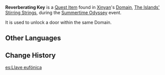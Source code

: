 {{Item Infobox
|id           = 101902
|image        = Item Black Key.png
|type         = Quest Items
|group        = Event Items
|description  = A key related to a certain mysterious plant. It seems to be able to open some door somewhere...
|event        = Summertime Odyssey
|source1      = A [[Chest]] in [[The Islands' Stirring Strings]]
}}
'''Reverberating Key''' is a [[Quest Item]] found in [[Xinyan]]'s [[Domains|Domain]], [[The Islands' Stirring Strings]], during the [[Summertime Odyssey]] event.

It is used to unlock a door within the same Domain.

==Other Languages==
{{Other Languages
|default_hidden = 1
|en      = Reverberating Key
|zhs     = 余音之匙
|zhs_rm  = Yúyīn zhī Shí{{Assumed}}
|zht     = 餘音之匙
|zht_rm  = Yúyīn zhī Shí{{Assumed}}
|ja      = 余韻の鍵
|ja_rm   = Yoin no Kagi
|ko      = 여음의 열쇠
|ko_rm   = Yeoeum-ui Yeolsoe
|es      = Llave eufónica
|fr      = Clé d'écho
|ru      = Эвфонический ключ
|th      = กุญแจก้องกังวาน
|th_rm   = 
|vi      = Chìa Khóa Dư Âm
|de      = Tönender Schlüssel
|id      = Kunci Bergaung
|pt      = Chave Reverberante
|tr      = Yankılanma Anahtarı
|it      = Chiave riverberante
}}

==Change History==
{{Change History|2.8}}
[[es:Llave eufónica]]